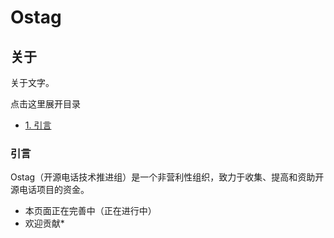 # Ostag 

## 关于

关于文字。

点击这里展开目录

* [1. 引言](#引言)

### 引言

Ostag（开源电话技术推进组）是一个非营利性组织，致力于收集、提高和资助开源电话项目的资金。

* 本页面正在完善中（正在进行中）
* 欢迎贡献\*